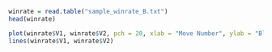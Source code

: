 

```r
winrate = read.table("sample_winrate_B.txt")
head(winrate)
```

```r
plot(winrate$V1, winrate$V2, pch = 20, xlab = "Move Number", ylab = "Black Winrate", main = "AlphaGo vs Ke Jie(W) Game 2")
lines(winrate$V1, winrate$V2)
```

